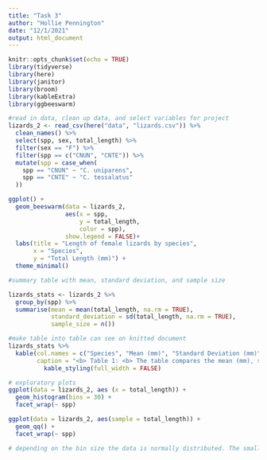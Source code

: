 ```yaml
---
title: "Task 3"
author: "Hollie Pennington"
date: "12/1/2021"
output: html_document
---
```


```r
knitr::opts_chunk$set(echo = TRUE)
library(tidyverse)
library(here)
library(janitor)
library(broom)
library(kableExtra)
library(ggbeeswarm)
```

```r
#read in data, clean up data, and select variables for project
lizards_2 <- read_csv(here("data", "lizards.csv")) %>% 
  clean_names() %>% 
  select(spp, sex, total_length) %>% 
  filter(sex == "F") %>% 
  filter(spp == c("CNUN", "CNTE")) %>% 
  mutate(spp = case_when(
    spp == "CNUN" ~ "C. uniparens", 
    spp == "CNTE" ~ "C. tessalatus"
  ))
```

```r
ggplot() + 
  geom_beeswarm(data = lizards_2, 
                aes(x = spp, 
                    y = total_length, 
                    color = spp), 
                show.legend = FALSE)+ 
  labs(title = "Length of female lizards by species", 
       x = "Species", 
       y = "Total Length (mm)") + 
  theme_minimal()
```

```r
#summary table with mean, standard deviation, and sample size 

lizards_stats <- lizards_2 %>% 
  group_by(spp) %>% 
  summarise(mean = mean(total_length, na.rm = TRUE),
            standard_deviation = sd(total_length, na.rm = TRUE),
            sample_size = n())
```

```r
#make table into table can see on knitted document 
lizards_stats %>%
  kable(col.names = c("Species", "Mean (mm)", "Standard Deviation (mm)", "Sample Size"), 
        caption = "<b> Table 1: <b> The table compares the mean (mm), standard deviation, and sample size between female lizard species.") %>% 
          kable_styling(full_width = FALSE)
```

```r
# exploratory plots 
ggplot(data = lizards_2, aes (x = total_length)) + 
  geom_histogram(bins = 30) + 
  facet_wrap(~ spp)

ggplot(data = lizards_2, aes(sample = total_length)) + 
  geom_qq() + 
  facet_wrap(~ spp)

# depending on the bin size the data is normally distributed. The smaller the bin size the more skewed to the left the C. tessaltus is. 
```
